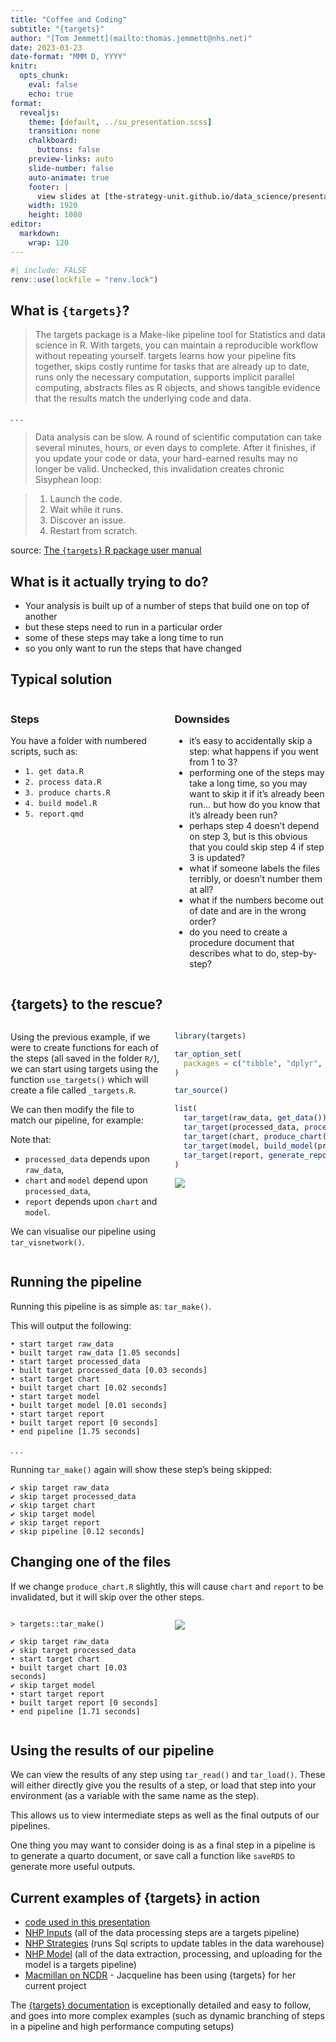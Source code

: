 ---
title: "Coffee and Coding"
subtitle: "{targets}"
author: "[Tom Jemmett](mailto:thomas.jemmett@nhs.net)"
date: 2023-03-23
date-format: "MMM D, YYYY"
knitr:
  opts_chunk: 
    eval: false
    echo: true
format:
  revealjs:
    theme: [default, ../su_presentation.scss]
    transition: none
    chalkboard:
      buttons: false
    preview-links: auto
    slide-number: false
    auto-animate: true
    footer: |
      view slides at [the-strategy-unit.github.io/data_science/presentations][ds_presentations]
    width: 1920
    height: 1080
editor: 
  markdown: 
    wrap: 120
---

```{r lockfile}
#| include: FALSE
renv::use(lockfile = "renv.lock")
```


[ds_presentations]: https://the-strategy-unit.github.io/data_science/

## What is `{targets}`?

> The targets package is a Make-like pipeline tool for Statistics and data science in R. With targets, you can maintain
> a reproducible workflow without repeating yourself. targets learns how your pipeline fits together, skips costly
> runtime for tasks that are already up to date, runs only the necessary computation, supports implicit parallel
> computing, abstracts files as R objects, and shows tangible evidence that the results match the underlying code and
> data.

. . .

> Data analysis can be slow. A round of scientific computation can take several minutes, hours, or even days to
> complete. After it finishes, if you update your code or data, your hard-earned results may no longer be valid.
> Unchecked, this invalidation creates chronic Sisyphean loop:

> 1.  Launch the code.
> 2.  Wait while it runs.
> 3.  Discover an issue.
> 4.  Restart from scratch.

::: footer
source: [The `{targets}` R package user manual](https://books.ropensci.org/targets/)
:::

## What is it actually trying to do?

::: incremental
-   Your analysis is built up of a number of steps that build one on top of another
-   but these steps need to run in a particular order
-   some of these steps may take a long time to run
-   so you only want to run the steps that have changed
:::

## Typical solution

::: columns
::: {.column width="50%"}
### Steps

You have a folder with numbered scripts, such as:

-   `1. get data.R`
-   `2. process data.R`
-   `3. produce charts.R`
-   `4. build model.R`
-   `5. report.qmd`
:::

::: {.column width="50%"}
### Downsides

::: incremental
-   it's easy to accidentally skip a step: what happens if you went from 1 to 3?
-   performing one of the steps may take a long time, so you may want to skip it if it's already been run... but how do
    you know that it's already been run?
-   perhaps step 4 doesn't depend on step 3, but is this obvious that you could skip step 4 if step 3 is updated?
-   what if someone labels the files terribly, or doesn't number them at all?
-   what if the numbers become out of date and are in the wrong order?
-   do you need to create a procedure document that describes what to do, step-by-step?
:::
:::
:::

## {targets} to the rescue?

::: columns
::: {.column width="50%"}
Using the previous example, if we were to create functions for each of the steps (all saved in the folder `R/`), we can
start using targets using the function `use_targets()` which will create a file called `_targets.R`.

We can then modify the file to match our pipeline, for example:

Note that:

-   `processed_data` depends upon `raw_data`,
-   `chart` and `model` depend upon `processed_data`,
-   `report` depends upon `chart` and `model`.

We can visualise our pipeline using `tar_visnetwork()`.
:::

::: {.column width="50%"}
```{r}
library(targets)

tar_option_set(
  packages = c("tibble", "dplyr", "ggplot2"),
)

tar_source()

list(
  tar_target(raw_data, get_data()),
  tar_target(processed_data, process_data(raw_data)),
  tar_target(chart, produce_chart(processed_data)),
  tar_target(model, build_model(processed_data)),
  tar_target(report, generate_report(chart, model))
)

```

![](visnetwork.png)
:::
:::

## Running the pipeline

Running this pipeline is as simple as: `tar_make()`.

This will output the following:

```         
• start target raw_data
• built target raw_data [1.05 seconds]
• start target processed_data
• built target processed_data [0.03 seconds]
• start target chart
• built target chart [0.02 seconds]
• start target model
• built target model [0.01 seconds]
• start target report
• built target report [0 seconds]
• end pipeline [1.75 seconds]
```

. . .

Running `tar_make()` again will show these step's being skipped:

```         
✔ skip target raw_data
✔ skip target processed_data
✔ skip target chart
✔ skip target model
✔ skip target report
✔ skip pipeline [0.12 seconds]
```

## Changing one of the files

If we change `produce_chart.R` slightly, this will cause `chart` and `report` to be invalidated, but it will skip over
the other steps.

:::: columns

::: {.column width="50%"}

```
> targets::tar_make()

✔ skip target raw_data
✔ skip target processed_data
• start target chart
• built target chart [0.03 seconds]
✔ skip target model
• start target report
• built target report [0 seconds]
• end pipeline [1.71 seconds]
```

:::

::: {.column width="50%"}
![](modified_visnetwork.png)
:::

::::

## Using the results of our pipeline

We can view the results of any step using `tar_read()` and `tar_load()`. These will either directly give you the results
of a step, or load that step into your environment (as a variable with the same name as the step).

This allows us to view intermediate steps as well as the final outputs of our pipelines.

One thing you may want to consider doing is as a final step in a pipeline is to generate a quarto document, or save
call a function like `saveRDS` to generate more useful outputs.

## Current examples of {targets} in action

- [code used in this presentation](https://github.com/tomjemmett/targets_tutorial)
- [NHP Inputs](https://github.com/The-Strategy-Unit/nhp_inputs) (all of the data processing steps are a targets
pipeline)
- [NHP Strategies](https://github.com/The-Strategy-Unit/nhp_outputs) (runs Sql scripts to update tables in the data
warehouse)
- [NHP Model](https://github.com/The-Strategy-Unit/nhp_outputs) (all of the data extraction, processing, and uploading
for the model is a targets pipeline)
- [Macmillan on NCDR](https://github.com/The-Strategy-Unit/MacmillanOnNCDR) - Jacqueline has been using {targets} for
her current project

The [{targets} documentation](https://books.ropensci.org/targets/walkthrough.html) is exceptionally detailed and easy to
follow, and goes into more complex examples (such as dynamic branching of steps in a pipeline and high performance
computing setups)
